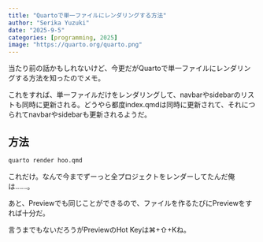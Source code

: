 ```yaml
---
title: "Quartoで単一ファイルにレンダリングする方法"
author: "Serika Yuzuki"
date: "2025-9-5"
categories: [programming, 2025]
image: "https://quarto.org/quarto.png"
---
```


当たり前の話かもしれないけど、今更だがQuartoで単一ファイルにレンダリングする方法を知ったのでメモ。

これをすれば、単一ファイルだけをレンダリングして、navbarやsidebarのリストも同時に更新される。どうやら都度index.qmdは同時に更新されて、それにつられてnavbarやsidebarも更新されるようだ。

## 方法

```bash
quarto render hoo.qmd
```

これだけ。なんで今までずーっと全プロジェクトをレンダーしてたんだ俺は……。

あと、Previewでも同じことができるので、ファイルを作るたびにPreviewをすれば十分だ。

言うまでもないだろうがPreviewのHot Keyは⌘+⇧+Kね。



